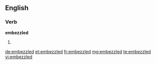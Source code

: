 ==English==

===Verb===
'''embezzled'''

# {{past of|[[embezzle]]}}

[[de:embezzled]]
[[et:embezzled]]
[[fr:embezzled]]
[[mg:embezzled]]
[[te:embezzled]]
[[vi:embezzled]]